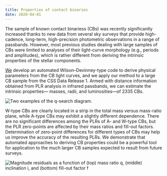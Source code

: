 ```yaml
---
title: Properties of contact binaries
date: 2020-04-01
---
```



The sample of known contact binariess (CBs) was recently significantly increased thanks to new data from several sky surveys that provide high-cadence, long-term, high-precision photometric observations in a range of passbands. However, most previous studies dealing with large samples of CBs were limited to analyses of their light-curve morphology (e.g., periods and amplitudes), which is rather different from deriving the intrinsic properties of the stellar components. 

[We](https://ui.adsabs.harvard.edu/abs/2020ApJS..247...50S/abstract) develop an automated Wilson–Devinney-type code to derive physical parameters from the CB light curves, and we apply our method to a large CB sample from the CSS Data Release 1. Armed with distance information obtained from PLR analysis in infrared passbands, we can estimate the intrinsic properties— masses, radii, and luminosities—of 2335 CBs.

![Two examples of the q-search diagram.](./cbp1.png)

W-type CBs are clearly located in a strip in the total mass versus mass-ratio plane, while A-type CBs may exhibit a slightly different dependence. There are no significant differences among the PLRs of A- and W-type CBs, but the PLR zero-points are affected by their mass ratios and fill-out factors. Determination of zero-point differences for different types of CBs may help us improve the accuracy of the resulting PLRs. We demonstrate that automated approaches to deriving CB properties could be a powerful tool for application to the much larger CB samples expected to result from future surveys.


![Magnitude residuals as a function of (top) mass ratio q, (middle) inclination i, and (bottom) fill-out factor f](./cbp2.png)
